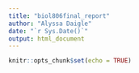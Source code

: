 ```yaml
---
title: "biol806final_report"
author: "Alyssa Daigle"
date: "`r Sys.Date()`"
output: html_document
---
```


```r
knitr::opts_chunk$set(echo = TRUE)
```

